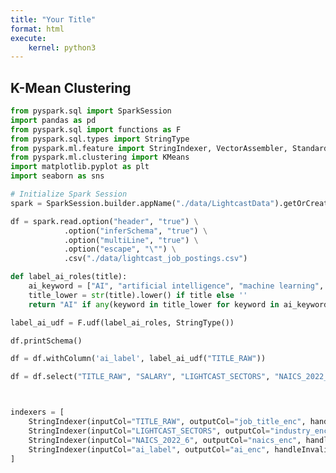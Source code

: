 ```yaml
---
title: "Your Title"
format: html
execute:
    kernel: python3
---
```







## K-Mean Clustering

```python
from pyspark.sql import SparkSession
import pandas as pd
from pyspark.sql import functions as F
from pyspark.sql.types import StringType
from pyspark.ml.feature import StringIndexer, VectorAssembler, StandardScaler
from pyspark.ml.clustering import KMeans
import matplotlib.pyplot as plt
import seaborn as sns
```


```python
# Initialize Spark Session
spark = SparkSession.builder.appName("./data/LightcastData").getOrCreate()

df = spark.read.option("header", "true") \
            .option("inferSchema", "true") \
            .option("multiLine", "true") \
            .option("escape", "\"") \
            .csv("./data/lightcast_job_postings.csv")
```

```python
def label_ai_roles(title):
    ai_keyword = ["AI", "artificial intelligence", "machine learning", "data scientist", "deep learning"]
    title_lower = str(title).lower() if title else ''
    return "AI" if any(keyword in title_lower for keyword in ai_keywords) else "Non-AI"

label_ai_udf = F.udf(label_ai_roles, StringType())
```


```python
df.printSchema()


```
```python
df = df.withColumn('ai_label', label_ai_udf("TITLE_RAW"))

df = df.select("TITLE_RAW", "SALARY", "LIGHTCAST_SECTORS", "NAICS_2022_6", "ai_label")




```

```python
indexers = [
    StringIndexer(inputCol="TITLE_RAW", outputCol="job_title_enc", handleInvalid="keep"),
    StringIndexer(inputCol="LIGHTCAST_SECTORS", outputCol="industry_enc", handleInvalid="keep"),
    StringIndexer(inputCol="NAICS_2022_6", outputCol="naics_enc", handleInvalid="keep"),
    StringIndexer(inputCol="ai_label", outputCol="ai_enc", handleInvalid="keep")
]

```

```python






```





